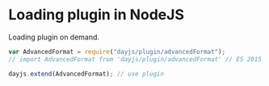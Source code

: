 # Loading plugin in NodeJS

Loading plugin on demand.

```javascript
var AdvancedFormat = require("dayjs/plugin/advancedFormat");
// import AdvancedFormat from 'dayjs/plugin/advancedFormat' // ES 2015

dayjs.extend(AdvancedFormat); // use plugin
```
